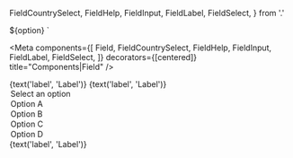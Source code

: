 
  FieldCountrySelect,
  FieldHelp,
  FieldInput,
  FieldLabel,
  FieldSelect,
} from '.'

  ${option}
`

<Meta
  components={[
    Field,
    FieldCountrySelect,
    FieldHelp,
    FieldInput,
    FieldLabel,
    FieldSelect,
  ]}
  decorators={[centered]}
  title="Components|Field"
/>

<Preview>
  <Story name="Field Input">
    <Formik initialValues={{ text: '' }} onSubmit={action('onSubmit')}>
      <Field
        isDisabled={boolean('isDisabled', false)}
        isRequired={boolean('isRequired', true)}
        name="text"
      >
        <FieldLabel>{text('label', 'Label')}</FieldLabel>
        <FieldInput
          delay={number('delay', 200)}
          isLoading={boolean('isLoading', false)}
          placeholder={text('placeholder', 'Placeholder')}
          type={select(
            'type',
            {
              default: '',
              email: 'email',
              password: 'password',
              tel: 'tel',
              text: 'text',
            },
            ''
          )}
        />
        <FieldHelp />
      </Field>
    </Formik>
  </Story>
  <Story name="Field Select">
    <Formik initialValues={{ text: '' }} onSubmit={action('onSubmit')}>
      <Field
        isDisabled={boolean('isDisabled', false)}
        isRequired={boolean('isRequired', true)}
        name="text"
      >
        <FieldLabel>{text('label', 'Label')}</FieldLabel>
        <FieldSelect
          delay={number('delay', 200)}
          isLoading={boolean('isLoading', false)}
        >
          <Option value="">Select an option</Option>
          <Option value="optionA">Option A</Option>
          <Option value="optionB">Option B</Option>
          <Option value="optionC">Option C</Option>
          <Option value="optionD">Option D</Option>
        </FieldSelect>
        <FieldHelp />
      </Field>
    </Formik>
  </Story>
  <Story name="Field Country Select">
    <MockedProvider
      cache={createInMemoryCache()}
      mocks={[
        {
          request: { query: countriesQuery },
          result: { data: { countries: queriedCountries } },
        },
      ]}
    >
      <Formik initialValues={{ text: '' }} onSubmit={action('onSubmit')}>
        <Field
          isDisabled={boolean('isDisabled', false)}
          isRequired={boolean('isRequired', true)}
          name="text"
        >
          <FieldLabel>{text('label', 'Label')}</FieldLabel>
          <FieldCountrySelect
            delay={number('delay', 200)}
            exclude={array('exclude', [], ', ')}
            placeholder={text('placeholder', 'Select a country')}
          />
          <FieldHelp />
        </Field>
      </Formik>
    </MockedProvider>
  </Story>
</Preview>

